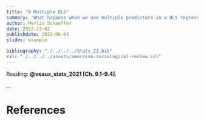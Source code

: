 ```yaml
---
title: "8 Multiple OLS"
summary: "What happens when we use multiple predictors in a OLS regression?"
author: Merlin Schaeffer
date: 2022-11-02
publishdate: 2022-06-08
slides: example

bibliography: "./../../../Stats_II.bib"
csl: "./../../../assets/american-sociological-review.csl"
---
```


<!-- Lecture slides: [**Lecture 7**](/Lectures/4-RCT/4-RCT.html). -->

Reading: **@veaux_stats_2021[Ch. 9.1-9.4]**.

<!-- ![](https://cdn.searchenginejournal.com/wp-content/uploads/2022/01/google-ads-experiments-61eeb097d573d-sej.png) -->

...

# References
